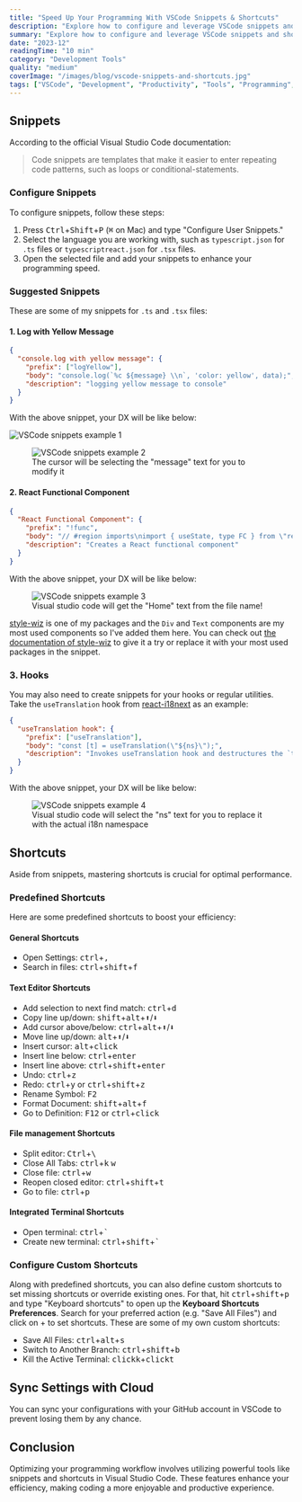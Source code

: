 ```yaml
---
title: "Speed Up Your Programming With VSCode Snippets & Shortcuts"
description: "Explore how to configure and leverage VSCode snippets and shortcuts to turbocharge your programming efficiency."
summary: "Explore how to configure and leverage VSCode snippets and shortcuts to turbocharge your programming efficiency."
date: "2023-12"
readingTime: "10 min"
category: "Development Tools"
quality: "medium"
coverImage: "/images/blog/vscode-snippets-and-shortcuts.jpg"
tags: ["VSCode", "Development", "Productivity", "Tools", "Programming", "Best Practices"]
---
```


## Snippets

According to the official Visual Studio Code documentation:

> Code snippets are templates that make it easier to enter repeating code patterns, such as loops or conditional-statements.

### Configure Snippets

To configure snippets, follow these steps:

1. Press <kbd>Ctrl</kbd>+<kbd>Shift</kbd>+<kbd>P</kbd> (<kbd>⌘</kbd> on Mac) and type "Configure User Snippets."
2. Select the language you are working with, such as `typescript.json` for `.ts` files or `typescriptreact.json` for `.tsx` files.
3. Open the selected file and add your snippets to enhance your programming speed.

### Suggested Snippets

These are some of my snippets for `.ts` and `.tsx` files:

#### 1. Log with Yellow Message

```json
{
  "console.log with yellow message": {
    "prefix": ["logYellow"],
    "body": "console.log(`%c ${message} \\n`, 'color: yellow', data);",
    "description": "logging yellow message to console"
  }
}
```

With the above snippet, your DX will be like below:

<div className="relative mx-auto my-4 min-h-[150px] w-[min(1000px,100%)]">
  <Image
    src="/images/blog/vscode-snippets-and-shortcuts-1.jpg"
    alt="VSCode snippets example 1"
    fill
    objectFit="contain"
  />
</div>

<figure className="flex flex-col items-center justify-center">
  <div className="relative mx-auto my-4 min-h-[70px] w-[min(1000px,100%)]">
    <Image
      src="/images/blog/vscode-snippets-and-shortcuts-2.jpg"
      alt="VSCode snippets example 2"
      fill
      objectFit="contain"
    />
  </div>
  <figcaption>The cursor will be selecting the "message" text for you to modify it</figcaption>
</figure>

#### 2. React Functional Component

```json
{
  "React Functional Component": {
    "prefix": "!func",
    "body": "// #region imports\nimport { useState, type FC } from \"react\";\nimport { Div, Text } from \"style-wiz\";\n// #endregion\n\ninterface ${1:${TM_FILENAME_BASE}}Props {\n example: any;\n}\n\nconst ${1:${TM_FILENAME_BASE}}: FC<${1:${TM_FILENAME_BASE}}Props> = (props) => {\n const {} = props;\n const [state, setState] = useState(null);\n\n return <Div>${1:${TM_FILENAME_BASE}}</Div>;\n};\n\nexport default ${1:${TM_FILENAME_BASE}};\n",
    "description": "Creates a React functional component"
  }
}
```

With the above snippet, your DX will be like below:

<figure className="flex flex-col items-center justify-center">
  <div className="relative mx-auto my-4 min-h-[100px] w-[min(1000px,100%)]">
    <Image
      src="/images/blog/vscode-snippets-and-shortcuts-3.jpg"
      alt="VSCode snippets example 3"
      fill
      objectFit="contain"
    />
  </div>
  <figcaption>Visual studio code will get the "Home" text from the file name!</figcaption>
</figure>

[style-wiz](https://www.npmjs.com/package/style-wiz) is one of my packages and the `Div` and `Text` components are my most used components so I've added them here. You can check out [the documentation of style-wiz](https://www.npmjs.com/package/style-wiz) to give it a try or replace it with your most used packages in the snippet.

### 3. Hooks

You may also need to create snippets for your hooks or regular utilities. Take the `useTranslation` hook from [react-i18next](https://www.npmjs.com/package/react-i18next) as an example:

```json
{
  "useTranslation hook": {
    "prefix": ["useTranslation"],
    "body": "const [t] = useTranslation(\"${ns}\");",
    "description": "Invokes useTranslation hook and destructures the `t` method from it"
  }
}
```

With the above snippet, your DX will be like below:

<figure className="flex flex-col items-center justify-center">
  <div className="relative mx-auto my-4 min-h-[100px] w-[min(1000px,100%)]">
    <Image
      src="/images/blog/vscode-snippets-and-shortcuts-4.jpg"
      alt="VSCode snippets example 4"
      fill
      objectFit="contain"
    />
  </div>
  <figcaption>
    Visual studio code will select the "ns" text for you to replace it with the actual i18n namespace
  </figcaption>
</figure>

## Shortcuts

Aside from snippets, mastering shortcuts is crucial for optimal performance.

### Predefined Shortcuts

Here are some predefined shortcuts to boost your efficiency:

#### General Shortcuts

- Open Settings: <kbd>ctrl</kbd>+<kbd>,</kbd>
- Search in files: <kbd>ctrl</kbd>+<kbd>shift</kbd>+<kbd>f</kbd>

#### Text Editor Shortcuts

- Add selection to next find match: <kbd>ctrl</kbd>+<kbd>d</kbd>
- Copy line up/down: <kbd>shift</kbd>+<kbd>alt</kbd>+<kbd>⬆</kbd>/<kbd>⬇</kbd>
- Add cursor above/below: <kbd>ctrl</kbd>+<kbd>alt</kbd>+<kbd>⬆</kbd>/<kbd>⬇</kbd>
- Move line up/down: <kbd>alt</kbd>+<kbd>⬆</kbd>/<kbd>⬇</kbd>
- Insert cursor: <kbd>alt</kbd>+<kbd>click</kbd>
- Insert line below: <kbd>ctrl</kbd>+<kbd>enter</kbd>
- Insert line above: <kbd>ctrl</kbd>+<kbd>shift</kbd>+<kbd>enter</kbd>
- Undo: <kbd>ctrl</kbd>+<kbd>z</kbd>
- Redo: <kbd>ctrl</kbd>+<kbd>y</kbd> or <kbd>ctrl</kbd>+<kbd>shift</kbd>+<kbd>z</kbd>
- Rename Symbol: <kbd>F2</kbd>
- Format Document: <kbd>shift</kbd>+<kbd>alt</kbd>+<kbd>f</kbd>
- Go to Definition: <kbd>F12</kbd> or <kbd>ctrl</kbd>+<kbd>click</kbd>

#### File management Shortcuts

- Split editor: <kbd>Ctrl</kbd>+<kbd>\\</kbd>
- Close All Tabs: <kbd>ctrl</kbd>+<kbd>k</kbd> <kbd>w</kbd>
- Close file: <kbd>ctrl</kbd>+<kbd>w</kbd>
- Reopen closed editor: <kbd>ctrl</kbd>+<kbd>shift</kbd>+<kbd>t</kbd>
- Go to file: <kbd>ctrl</kbd>+<kbd>p</kbd>

#### Integrated Terminal Shortcuts

- Open terminal: <kbd>ctrl</kbd>+<kbd>\`</kbd>
- Create new terminal: <kbd>ctrl</kbd>+<kbd>shift</kbd>+<kbd>`</kbd>

### Configure Custom Shortcuts

Along with predefined shortcuts, you can also define custom shortcuts to set missing shortcuts or override existing ones. For that, hit <kbd>ctrl</kbd>+<kbd>shift</kbd>+<kbd>p</kbd> and type "Keyboard shortcuts" to open up the **Keyboard Shortcuts Preferences**.
Search for your preferred action (e.g. "Save All Files") and click on + to set shortcuts. These are some of my own custom shortcuts:

- Save All Files: <kbd>ctrl</kbd>+<kbd>alt</kbd>+<kbd>s</kbd>
- Switch to Another Branch: <kbd>ctrl</kbd>+<kbd>shift</kbd>+<kbd>b</kbd>
- Kill the Active Terminal: <kbd>click</kbd><kbd>k</kbd>+<kbd>click</kbd><kbd>t</kbd>

## Sync Settings with Cloud

You can sync your configurations with your GitHub account in VSCode to prevent losing them by any chance.

## Conclusion

Optimizing your programming workflow involves utilizing powerful tools like snippets and shortcuts in Visual Studio Code. These features enhance your efficiency, making coding a more enjoyable and productive experience.
